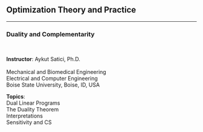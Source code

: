 ## Optimization Theory and Practice {.center .smaller}
<!-- ###################################################################### -->

<hr>

### Duality and Complementarity

<br/>

::: {layout="[120, 60]"}
__Instructor__: Aykut Satici, Ph.D. <br>
<br>
Mechanical and Biomedical Engineering <br>
Electrical and Computer Engineering <br>
Boise State University, Boise, ID, USA

__Topics__: <br>
Dual Linear Programs <br>
The Duality Theorem <br>
Interpretations <br>
Sensitivity and CS <br>
<!-- Selected Applications <br> -->
:::
